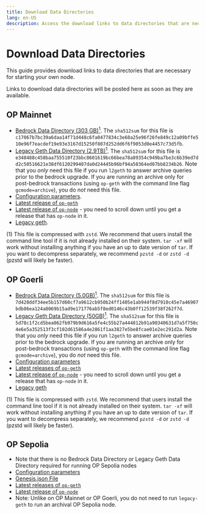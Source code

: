 ```yaml
---
title: Download Data Directories
lang: en-US
description: Access the download links to data directories that are necessary for starting your own node.
---
```



# Download Data Directories

This guide provides download links to data directories that are necessary for starting your own node.

<Callout>
  Links to download data directories will be posted here as soon as they are available.
</Callout>

## OP Mainnet

*   [Bedrock Data Directory (303 GB)<sup>1</sup>](https://datadirs.optimism.io/mainnet-bedrock.tar.zst).
    The `sha512sum` for this file is `c17067b7bc39a6daa14f71d448c6fa0477834c3e68a25e96f26fe849c12a09bffe510e96f7eacdef19e93e3167d15250f807d252dd6f6f9053d0e4457c73d5fb`.
*   [Legacy Geth Data Directory (2.9TB)<sup>1</sup>](https://datadirs.optimism.io/mainnet-legacy-archival.tar.zst).
    The `sha512sum` for this file is `e348488c458baa755510f23bbc8601619bc66bea78a89354c949ba7be3c6b39ed7dd2c50516621e38df6120299407da0d24445b96bf94a50364ed07bb8234b26`.
    Note that you *only* need this file if you run `l2geth` to answer archive queries prior to the bedrock upgrade.
    If you are running an archive only for post-bedrock transactions (using `op-geth` with the command line flag `gcmode=archive`), you do *not* need this file.
*   [Configuration parameters](https://github.com/ethereum-optimism/optimism/blob/develop/packages/contracts-bedrock/deploy-config/mainnet.json).
*   [Latest release of `op-geth`](https://github.com/ethereum-optimism/op-geth/releases/latest)
*   [Latest release of `op-node`](https://github.com/ethereum-optimism/optimism/releases/) - you need to scroll down until you get a release that has `op-node` in it.
*   [Legacy geth](https://hub.docker.com/layers/ethereumoptimism/l2geth/0.5.31/images/sha256-5577036dc36d167d11f5ac49b91cc0a3d835574928a9563783c2e70309e5eb28?context=explore).

(1) This file is compressed with `zstd`.
We recommend that users install the command line tool if it is not already installed on their system.
`tar -xf` will work without installing anything if you have an up to date version of `tar`.
If you want to decompress separately, we recommend `pzstd -d`  or `zstd -d` (pzstd will likely be faster).

## OP Goerli

*   [Bedrock Data Directory (5.0GB)<sup>1</sup>](https://datadirs.optimism.io/goerli-bedrock.tar.zst).
    The `sha512sum` for this file is `7d420ddf34ee5b157d60cf7a9612cb950b24ff1405e1ab944f8d7910c45e7a46907bdb86ea124a8069b15ad9e171776ab5f8ed0146c43b0ff12539f38f262f7d`.
*   [Legacy Geth Data Directory (50GB)<sup>1</sup>](https://datadirs.optimism.io/goerli-legacy-archival.tar.zst).
    The `sha512sum` for this file is `5d78c1f2cd5bea062fb979b9d616a5fe4c55b27a444812b91a90340631d7a5f750c4e6e5a352513f3cf102d61586a4e2861f1aa3827e5be8fcae01e2ec291d2a`.
    Note that you *only* need this file if you run `l2geth` to answer archive queries prior to the bedrock upgrade.
    If you are running an archive only for post-bedrock transactions (using `op-geth` with the command line flag `gcmode=archive`), you do *not* need this file.
*   [Configuration parameters](https://github.com/ethereum-optimism/optimism/blob/develop/packages/contracts-bedrock/deploy-config/goerli.json)
*   [Latest releases of `op-geth`](https://github.com/ethereum-optimism/op-geth/releases/latest)
*   [Latest release of `op-node`](https://github.com/ethereum-optimism/optimism/releases/) - you need to scroll down until you get a release that has `op-node` in it.
*   [Legacy geth](https://hub.docker.com/layers/ethereumoptimism/l2geth/0.5.31/images/sha256-5577036dc36d167d11f5ac49b91cc0a3d835574928a9563783c2e70309e5eb28?context=explore)

(1) This file is compressed with `zstd`.
We recommend that users install the command line tool if it is not already installed on their system.
`tar -xf` will work without installing anything if you have an up to date version of `tar`.
If you want to decompress separately, we recommend `pzstd -d`  or `zstd -d` (pzstd will likely be faster).

## OP Sepolia

*   Note that there is no Bedrock Data Directory or Legacy Geth Data Directory required for running OP Sepolia nodes
*   [Configuration parameters](https://github.com/ethereum-optimism/optimism/blob/develop/packages/contracts-bedrock/deploy-config/sepolia.json)
*   [Genesis.json File](https://networks.optimism.io/op-sepolia/genesis.json)
*   [Latest releases of `op-geth`](https://github.com/ethereum-optimism/op-geth/releases/latest)
*   [Latest release of `op-node`](https://github.com/ethereum-optimism/optimism/releases/latest)
*   Note: Unlike on OP Mainnet or OP Goerli, you do not need to run `legacy-geth` to run an archival OP Sepolia node.
